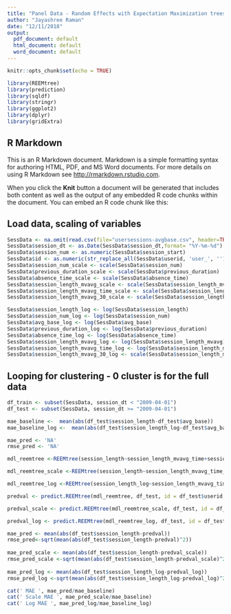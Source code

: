 ---
title: "Panel Data - Random Effects with Expectation Maximization trees for Panel Data"
author: "Jayashree Raman"
date: "12/11/2018"
output:
  pdf_document: default
  html_document: default
  word_document: default
---

```{r setup, include=FALSE}
knitr::opts_chunk$set(echo = TRUE)
```

```{r}
library(REEMtree)
library(prediction)
library(sqldf)
library(stringr)
library(ggplot2)
library(dplyr)
library(gridExtra)
```

## R Markdown

This is an R Markdown document. Markdown is a simple formatting syntax for authoring HTML, PDF, and MS Word documents. For more details on using R Markdown see <http://rmarkdown.rstudio.com>.

When you click the **Knit** button a document will be generated that includes both content as well as the output of any embedded R code chunks within the document. You can embed an R code chunk like this:

## Load data, scaling of variables
```{r}
SessData <- na.omit(read.csv(file="usersessions-avgbase.csv", header=TRUE, row.names = NULL, sep="|")[,c("userid", "session_start","session_dt","session_length","absence_time","previous_duration","previous_absence_time","session_length_mvavg","session_length_mvavg_30","session_length_mvavg_time","sessionid", "avg_base")])
SessData$session_dt <- as.Date(SessData$session_dt,format= "%Y-%m-%d")
SessData$session_num <- as.numeric(SessData$session_start)
SessData$id <- as.numeric(str_replace_all(SessData$userid, 'user_', ''))
SessData$session_num_scale <- scale(SessData$session_num)
SessData$previous_duration_scale <- scale(SessData$previous_duration)
SessData$absence_time_scale <- scale(SessData$absence_time)
SessData$session_length_mvavg_scale <- scale(SessData$session_length_mvavg)
SessData$session_length_mvavg_time_scale <- scale(SessData$session_length_mvavg_time)
SessData$session_length_mvavg_30_scale <- scale(SessData$session_length_mvavg_30)

SessData$session_length_log <- log(SessData$session_length)
SessData$session_num_log <- log(SessData$session_num)
SessData$avg_base_log <- log(SessData$avg_base)
SessData$previous_duration_log <- log(SessData$previous_duration)
SessData$absence_time_log <- log(SessData$absence_time)
SessData$session_length_mvavg_log <- log(SessData$session_length_mvavg)
SessData$session_length_mvavg_time_log <- log(SessData$session_length_mvavg_time)
SessData$session_length_mvavg_30_log <- scale(SessData$session_length_mvavg_30)

```


## Looping for clustering - 0 cluster is for the full data
```{r}
df_train <- subset(SessData, session_dt < "2009-04-01")
df_test <- subset(SessData, session_dt >= "2009-04-01")

mae_baseline <-  mean(abs(df_test$session_length-df_test$avg_base))
mae_baseline_log <-  mean(abs(df_test$session_length_log-df_test$avg_base_log))

mae_pred <- 'NA'
rmse_pred <- 'NA'

mdl_reemtree <-REEMtree(session_length~session_length_mvavg_time+session_length_mvavg_30+previous_duration+absence_time+session_num, data=df_train, random=~1|userid)

mdl_reemtree_scale <-REEMtree(session_length~session_length_mvavg_time_scale+session_length_mvavg_30_scale+previous_duration_scale+absence_time_scale+session_num_scale, data=df_train, random=~1|userid)

mdl_reemtree_log <-REEMtree(session_length_log~session_length_mvavg_time_log+session_length_mvavg_30_log+previous_duration_log+absence_time_log+session_num_log, data=df_train, random=~1|userid)

predval <- predict.REEMtree(mdl_reemtree, df_test, id = df_test$userid, EstimateRandomEffects = TRUE)

predval_scale <- predict.REEMtree(mdl_reemtree_scale, df_test, id = df_test$userid, EstimateRandomEffects = TRUE)

predval_log <- predict.REEMtree(mdl_reemtree_log, df_test, id = df_test$userid, EstimateRandomEffects = TRUE)

mae_pred <- mean(abs(df_test$session_length-predval))
rmse_pred<-sqrt(mean(abs(df_test$session_length-predval)^2))
   
mae_pred_scale <- mean(abs(df_test$session_length-predval_scale))
rmse_pred_scale <-sqrt(mean(abs(df_test$session_length-predval_scale)^2))
   
mae_pred_log <- mean(abs(df_test$session_length_log-predval_log))
rmse_pred_log <-sqrt(mean(abs(df_test$session_length_log-predval_log)^2))

cat(' MAE ', mae_pred/mae_baseline)
cat(' Scale MAE ', mae_pred_scale/mae_baseline)
cat(' Log MAE ', mae_pred_log/mae_baseline_log)
``` 





